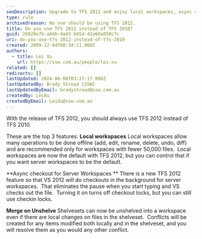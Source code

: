 ```yaml
---
seoDescription: Upgrade to TFS 2012 and enjoy local workspaces, async checkout for server workspaces, and merge on unshelve features.
type: rule
archivedreason: No one should be using TFS 2012.
title: Do you use TFS 2012 instead of TFS 2010?
guid: 26028e7b-a84b-4a43-b65d-42a66a050c7c
uri: do-you-use-tfs-2012-instead-of-tfs-2010
created: 2009-12-04T08:34:11.000Z
authors:
  - title: Lei Xu
    url: https://ssw.com.au/people/lei-xu
related: []
redirects: []
lastUpdated: 2024-06-08T03:27:17.000Z
lastUpdatedBy: Brady Stroud [SSW]
lastUpdatedByEmail: bradystroud@ssw.com.au
createdBy: LeiXu
createdByEmail: LeiXu@ssw.com.au
---
```


With the release of TFS 2012, you should always use TFS 2012 instead of TFS 2010.

These are the top 3 features:
**Local workspaces**
Local workspaces allow many operations to be done offline (add, edit, rename, delete, undo, diff) and are recommended only for workspaces with fewer 50,000 files.  Local workspaces are now the default with TFS 2012, but you can control that if you want server workspaces to be the default.

**Async checkout for Server Workspaces
** There is a new TFS 2012 feature so that VS 2012 will do checkouts in the background for server workspaces.  That eliminates the pause when you start typing and VS checks out the file.  Turning it on turns off checkout locks, but you can still use checkin locks.

**Merge on Unshelve**
Shelvesets can now be unshelved into a workspace even if there are local changes on files in the shelveset.  Conflicts will be created for any items modified both locally and in the shelveset, and you will resolve them as you would any other conflict.
